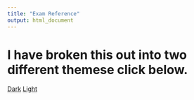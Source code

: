 ```yaml
---
title: "Exam Reference"
output: html_document
---
```


# I have broken this out into two different themese click below. 

<div class="btn-group" role="group" aria-label="...">
  <a href="exam-dark.html" class="btn btn-default">Dark</a>
  <a href="exam-light.html" class="btn btn-default">Light</a>
</div>